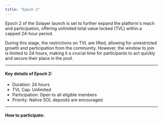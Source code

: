 ```yaml
---
title: "Epoch 2"
---
```


Epoch 2 of the Solayer launch is set to further expand the platform's reach and participation, offering unlimited total value locked (TVL) within a capped 24-hour period.

During this stage, the restrictions on TVL are lifted, allowing for unrestricted growth and participation from the community. However, the window to join is limited to 24 hours, making it a crucial time for participants to act quickly and secure their place in the pool.

***

#### Key details of Epoch 2:

* Duration: 24 hours
* TVL Cap: Unlimited
* Participation: Open to all eligible members
* Priority: Native SOL deposits are encouraged

***

#### How to participate:

<Steps>
<Step title="Get an invite code"></Step>
<Step title="Access app.solayer.org"></Step>
<Step title="Follow us on socials"></Step>
<Step title="Enter invite code"></Step>
<Step title="Deposit"></Step>
</Steps>